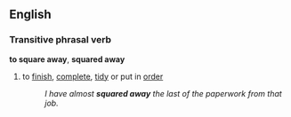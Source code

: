 ==English==
===Transitive phrasal verb===
'''to square away''', '''squared away'''
#to [[finish]], [[complete]], [[tidy]] or put in [[order]]
#:''I have almost '''squared away''' the last of the paperwork from that job.''